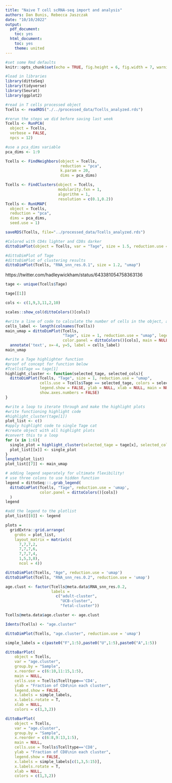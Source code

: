 ```yaml
---
title: "Naive T cell scRNA-seq import and analysis"
authors: Dan Bunis, Rebecca Jaszczak
date: "10/10/2022"
output:
  pdf_document:
    toc: yes
  html_document:
    toc: yes
    theme: united
---
```


```r
#set some Rmd defaults
knitr::opts_chunk$set(echo = TRUE, fig.height = 6, fig.width = 7, warning = F)

#load in libraries
library(dittoSeq)
library(tidyverse)
library(Seurat)
library(ggplot2)
```

```r
#read in T cells processed object
Tcells <- readRDS("./../processed_data/Tcells_analyzed.rds")
```

```r
#rerun the steps we did before saving last week
Tcells <- RunPCA(
  object = Tcells,
  verbose = FALSE,
  npcs = 12)

#use a pca_dims variable
pca_dims <- 1:9

Tcells <- FindNeighbors(object = Tcells,
                        reduction = "pca",
                        k.param = 20,
                        dims = pca_dims)

Tcells <- FindClusters(object = Tcells,
                       modularity.fxn = 1,
                       algorithm = 1,
                       resolution = c(0.1,0.2))
Tcells <- RunUMAP(
  object = Tcells,
  reduction = "pca",
  dims = pca_dims,
  seed.use = 1)
```
```r
saveRDS(Tcells, file="../processed_data/Tcells_analyzed.rds")
```


```r
#Colored with CD4s lighter and CD8s darker 
dittoDimPlot(object = Tcells, var = "Tage", size = 1.5, reduction.use = "umap", colors = c(1,9,2,10,3,11), main = "T cells lineage and age")

#dittoDimPlot of Tage
#dittoDimPlot of clustering results
dittoDimPlot(Tcells, "RNA_snn_res.0.1", size = 1.2, "umap")
```

https://twitter.com/hadleywickham/status/643381054758363136

```r
tage <- unique(Tcells$Tage)

tage[[1]]

cols <- c(1,9,3,11,2,10)

scales::show_col(dittoColors()[cols])

```

```r
#write a line of code to calculate the number of cells in the object, and add it as a "cells_label" variable to the plot
cells_label <- length(colnames(Tcells))
main_umap = dittoDimPlot(Tcells,
                         "Tage", size = 1, reduction.use = "umap", legend.show = FALSE,
                         color.panel = dittoColors()[cols], main = NULL) +
  annotate('text', x=-4, y=5, label = cells_label)
main_umap
```

```r
#write a Tage highlighter function
#proof of concept for function below
#Tcells$Tage == tage[1]
highlight_cluster <- function(selected_tage, selected_cols){
  dittoDimPlot(Tcells, "Tage", size = 1, reduction.use = "umap",
               cells.use = Tcells$Tage == selected_tage, colors = selected_cols,
               legend.show = FALSE, ylab = NULL, xlab = NULL, main = NULL,
               show.axes.numbers = FALSE)
}
```

```r
#write a loop to iterate through and make the highlight plots
#write functioning highlight code
#highlight_cluster(tage[1])
plot_list <- c()
#apply highlight code to single Tage cat
#create object with all highlight plots
#convert this to a loop
for (x in 1:6){
  single_plot = highlight_cluster(selected_tage = tage[x], selected_cols = cols[x])
  plot_list[[x]] <- single_plot
}
length(plot_list)
plot_list[[7]] <- main_umap
```

```r
# adding legend seperately for ultimate flexibility!
# use three colons to use hidden function
legend = dittoSeq:::.grab_legend(
  dittoDimPlot(Tcells, "Tage", reduction.use = 'umap',
               color.panel = dittoColors()[cols])
  )
legend
```

```r
#add the legend to the plotlist
plot_list[[8]] <- legend
```

```r
plots = 
  gridExtra::grid.arrange(
    grobs = plot_list,
    layout_matrix = matrix(c(
      7,7,7,2,
      7,7,7,6,
      7,7,7,4,
      1,5,3,8),
      ncol = 4))
```

```r
dittoDimPlot(Tcells, "Age", reduction.use = 'umap')
dittoDimPlot(Tcells, "RNA_snn_res.0.2", reduction.use = 'umap')

age.clust <- factor(Tcells@meta.data$RNA_snn_res.0.2, 
                    labels = 
                      c("adult-cluster",
                        "UCB-cluster",
                        "fetal-cluster"))

Tcells@meta.data$age.cluster <- age.clust

Idents(Tcells) <- "age.cluster"

dittoDimPlot(Tcells, "age.cluster", reduction.use = 'umap')
```

```r
simple_labels = c(paste0("F",1:5),paste0("U",1:5),paste0("A",1:5))

dittoBarPlot(
    object = Tcells,
    var = "age.cluster",
    group.by = "Sample",
    x.reorder = c(6:10,11:15,1:5),
    main = NULL, 
    cells.use = Tcells$Tcelltype=='CD4', 
    ylab = "Fraction of CD4\nin each cluster", 
    legend.show = FALSE,
    x.labels = simple_labels,
    x.labels.rotate = T,
    xlab = NULL, 
    colors = c(1,3,2))

dittoBarPlot(
    object = Tcells,
    var = "age.cluster",
    group.by = "Sample",
    x.reorder = c(6:8,9:13,1:5),
    main = NULL, 
    cells.use = Tcells$Tcelltype=='CD8', 
    ylab = "Fraction of CD8\nin each cluster", 
    legend.show = FALSE,
    x.labels = simple_labels[c(1,3,5:15)],
    x.labels.rotate = T,
    xlab = NULL, 
    colors = c(1,3,2))
```


